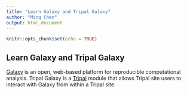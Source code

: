 ```yaml
---
title: "Learn Galaxy and Tripal Galaxy"
author: "Ming Chen"
output: html_document
---
```


```r
knitr::opts_chunk$set(echo = TRUE)
```

## Learn Galaxy and Tripal Galaxy

[Galaxy](https://usegalaxy.org/) is an open, web-based platform for reproducible computational analysis. Tripal Galaxy is a [Tripal](http://tripal.info) module that allows Tripal site users to interact with Galaxy from within a Tripal site.